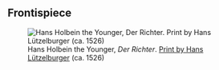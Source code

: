 ::: {.frontispiece}

# Frontispiece {.unnumbered}

![Hans Holbein the Younger, _Der Richter_. [Print by Hans Lützelburger](https://www.metmuseum.org/art/collection/search/365196) (ca. 1526)](../img/frontispiece.jpg)

:::